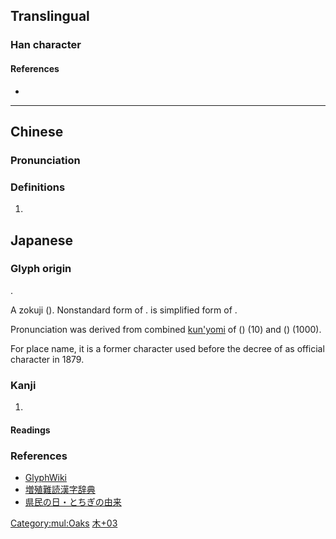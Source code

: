 {{also|栃|𣜜}}
{{character info}}
==Translingual==

===Han character===
{{Han char|rn=75|rad=木|as=03|sn=7|four=|canj=DMS|ids=⿰木万}}

====References====
* {{Han ref|kx=0513.011|dkj=14488|dj=0898.110|hdz=21159.031|uh=6764|ud=26468}}

[[Category:mul:Oaks]]

----

==Chinese==
{{zh-forms}}

===Pronunciation===
{{zh-pron
|m=wàn
|c=man6
|cat=
}}

===Definitions===
{{zh-hanzi}}

# {{rfdef|zh}}

==Japanese==
{{ja-kanjitab|とち|yomi=kun|alt=栃,𣜜,櫔}}
===Glyph origin===
{{ja-etym-kokuji}}.

A zokuji ({{l|ja|俗字}}). Nonstandard form of {{l|ja|栃}}. {{l|ja|万}} is simplified form of {{l|ja|萬}}.

Pronunciation was derived from combined [[訓読み|kun'yomi]] of ({{l|ja|十}}) (10) and ({{l|ja|千}}) (1000).

For place name, it is a former character used before the decree of {{l|ja|栃}} as official character in 1879.

===Kanji===
{{ja-kanji|grade=|rs=木03}}

# {{alternative form of|ja|栃}}

====Readings====
{{ja-readings
|kun=とち-}}

===References===
* [http://glyphwiki.org/wiki/u6764 GlyphWiki]
* [http://増殖難読漢字辞典.com/honbun/zoukan-464a.html 増殖難読漢字辞典]
* [http://www.pref.tochigi.lg.jp/c05/kensei/aramashi/kenmin.html 県民の日・とちぎの由来]

[[Category:Japanese-only CJKV Characters|木+03]]